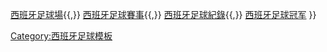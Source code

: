 {{Navbox
|name = 西班牙足球架構
|title ={{flagicon|Spain}} [[西班牙足球聯賽系統|西班牙足球架構]]
| state = {{{state|autocollapse}}}
|bodyclass = hlist
|above = 
*[[西班牙皇家足球協會]]
*[[西班牙最高体育理事会]]

|group1 = <div class="center">國家隊</div>
|list1 = 
* [[西班牙國家足球隊|男子國家隊]]
** [[西班牙23歲以下國家足球隊|U-23]]
** [[西班牙21歲以下國家足球隊|U-21]]
** [[西班牙20歲以下國家足球隊|U-20]]
** [[西班牙19歲以下國家足球隊|U-19]]
** [[西班牙18歲以下國家足球隊|U-18]]
** [[西班牙17歲以下國家足球隊|U-17]]
** [[西班牙16歲以下國家足球隊|U-16]]
** [[西班牙15歲以下國家足球隊|U-15]]
* [[西班牙國家女子足球隊|女子國家隊]]
** [[西班牙19歲以下國家女子足球隊|女子 U-20]]
** [[西班牙17歲以下國家女子足球隊|女子 U-19]]
** [[西班牙16歲以下國家女子足球隊|女子 U-17]]

|group2 = <div class="center">[[西班牙足球聯賽系統|聯賽系統]]</div>
|list2 ={{Navbox|child
 | group1 = <div class="center">最高等级</div>
 | list1  = 
* [[西班牙足球甲级联赛]]
 | group2 = <div class="center">第二级别</div>
 | list2  = 
* [[西班牙足球乙级联赛]]
 | group3 = <div class="center">第三至第五级别</div>
 | list3  = 
* [[西班牙皇家足協甲組聯賽]]
* [[西班牙皇家足協乙組聯賽]]
* [[西班牙皇家足協丙組聯賽]]
 | group4 = <div class="center">第六至第十级别</div>
 | list4  = 
* [[西班牙足球地区联赛]]<small>（安达卢西亚、阿拉贡、阿斯图里亚斯、巴利阿里群岛、巴斯克、加那利群岛、坎塔布里亚、卡斯蒂利亚-拉曼恰、卡斯蒂利亚-莱昂、加泰罗尼亚、埃斯特雷马杜拉、加利西亚、拉里奥哈、<br/>马德里、穆尔西亚、纳瓦拉、巴伦西亚、休达、梅利利亚）</small>
}}

|group3 = <div class="center">女子聯賽系統</div>
|list3 = 
{{Navbox|child
 | group1 = <div class="center">最高等级</div>
 | list1  = 
* [[西班牙女子足球甲级联赛]]
 | group2 = <div class="center">第二级别</div>
 | list2  = 
* [[西班牙女子足球乙级联赛]]（7组）
 | group3 = <div class="center">第3-5级</div>
 | list5  = 
}}

|group4 = <div class="center">青年联赛系统</div>
|list4=
* [[西班牙足球青年荣誉联赛]]（7组）
* [[西班牙足球青年全国联赛]]（21组）

|group5 = <div class="center">本土杯赛</div>
|list5 = 
* [[西班牙國王盃]]
* [[西班牙超級盃]]
* [[西班牙足协杯]]

|group6 = <div class="center">女子本土杯赛</div>
|list6 =
* [[西班牙王后杯]]

|group7 = <div class="center">青年本土杯赛</div>
|list7=
* [[西班牙足球青年冠军杯]]
* [[西班牙青年国王杯]]

|below = [[:Category:西班牙足球俱樂部|西班牙足球會]]{{,}} [[:Category:西班牙足球場|西班牙足球場]]{{,}} [[:Category:西班牙足球賽事|西班牙足球賽事]]{{,}} [[西班牙足球紀錄]]{{,}} [[西班牙足球冠军]]
}}<noinclude>
{{collapsible option}}
[[Category:西班牙足球模板]]
</noinclude>